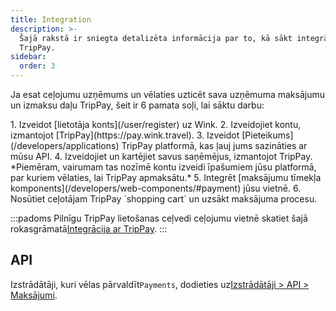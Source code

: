 ```yaml
---
title: Integration
description: >-
  Šajā rakstā ir sniegta detalizēta informācija par to, kā sākt integrāciju ar
  TripPay.
sidebar:
  order: 3
---
```


Ja esat ceļojumu uzņēmums un vēlaties uzticēt sava uzņēmuma maksājumu un izmaksu daļu TripPay, šeit ir 6 pamata soļi, lai sāktu darbu:

<Steps>
  1. Izveidot [lietotāja konts](/user/register) uz Wink.
  2. Izveidojiet kontu, izmantojot [TripPay](https://pay.wink.travel).
  3. Izveidot [Pieteikums](/developers/applications) TripPay platformā, kas ļauj jums sazināties ar mūsu API.
  4. Izveidojiet un kartējiet savus saņēmējus, izmantojot TripPay. *Piemēram, vairumam tas nozīmē kontu izveidi īpašumiem jūsu platformā, par kuriem vēlaties, lai TripPay apmaksātu.*
  5. Integrēt [maksājumu tīmekļa komponents](/developers/web-components/#payment) jūsu vietnē.
  6. Nosūtiet ceļotājam TripPay `shopping cart` un uzsākt maksājuma procesu.
</Steps>


:::padoms
Pilnīgu TripPay lietošanas ceļvedi ceļojumu vietnē skatiet šajā rokasgrāmatā[Integrācija ar TripPay](/guides/integrating-with-trip-pay).
:::

## API

Izstrādātāji, kuri vēlas pārvaldīt`Payments`, dodieties uz[Izstrādātāji > API > Maksājumi](/developers/apis/#payment-api).

